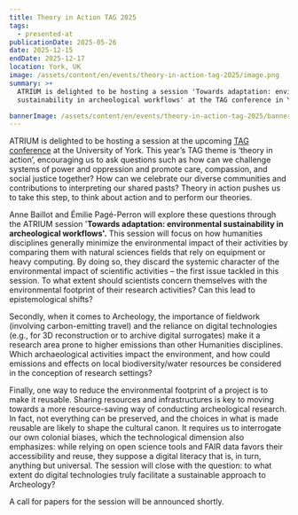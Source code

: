 ```yaml
---
title: Theory in Action TAG 2025
tags:
  - presented-at
publicationDate: 2025-05-26
date: 2025-12-15
endDate: 2025-12-17
location: York, UK
image: /assets/content/en/events/theory-in-action-tag-2025/image.png
summary: >+
  ATRIUM is delighted to be hosting a session 'Towards adaptation: environmental
  sustainability in archeological workflows' at the TAG conference in York. 

bannerImage: /assets/content/en/events/theory-in-action-tag-2025/bannerImage.png
---
```

<Figure src="/assets/content/en/events/theory-in-action-tag-2025/screenshot-2025-05-26-at-14.14.14.png" alt="Theory in Action TAG York 2025 logo " alignment="stretch">

</Figure>

ATRIUM is delighted to be hosting a session at the upcoming [TAG conference](https://tag2025.hosted.york.ac.uk/en/) at the University of York. This year’s TAG theme is ‘theory in action’, encouraging us to ask questions such as how can we challenge systems of power and oppression and promote care, compassion, and social justice together? How can we celebrate our diverse communities and contributions to interpreting our shared pasts? Theory in action pushes us to take this step, to think about action and to perform our theories.

Anne Baillot and Émilie Pagé-Perron will explore these questions through the ATRIUM session '**Towards adaptation: environmental sustainability in archeological workflows'.** This session will focus on how humanities disciplines generally minimize the environmental impact of their activities by comparing them with natural sciences fields that rely on equipment or heavy computing. By doing so, they discard the systemic character of the environmental impact of scientific activities – the first issue tackled in this session. To what extent should scientists concern themselves with the environmental footprint of their research activities? Can this lead to epistemological shifts?

Secondly, when it comes to Archeology, the importance of fieldwork (involving carbon-emitting travel) and the reliance on digital technologies (e.g., for 3D reconstruction or to archive digital surrogates) make it a research area prone to higher emissions than other Humanities disciplines. Which archaeological activities impact the environment, and how could emissions and effects on local biodiversity/water resources be considered in the conception of research settings?

Finally, one way to reduce the environmental footprint of a project is to make it reusable. Sharing resources and infrastructures is key to moving towards a more resource-saving way of conducting archeological research. In fact, not everything can be preserved, and the choices in what is made reusable are likely to shape the cultural canon. It requires us to interrogate our own colonial biases, which the technological dimension also emphasizes: while relying on open science tools and FAIR data favors their accessibility and reuse, they suppose a digital literacy that is, in turn, anything but universal. The session will close with the question: to what extent do digital technologies truly facilitate a sustainable approach to Archeology?

A call for papers for the session will be announced shortly.&#x20;
